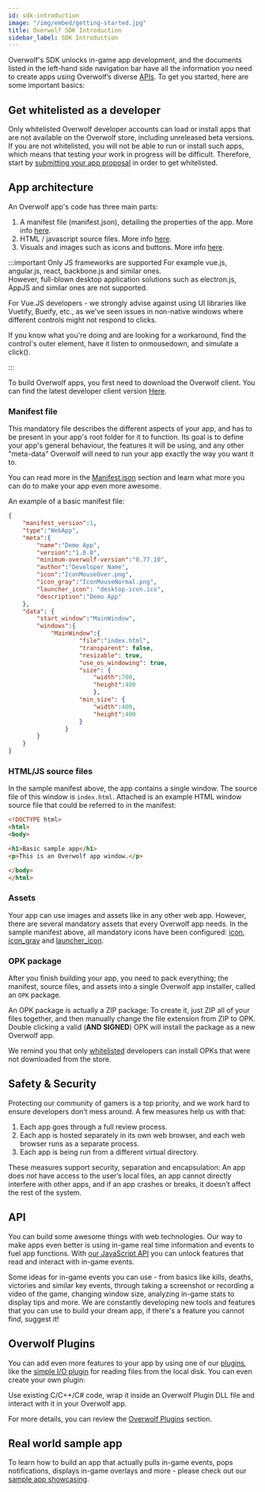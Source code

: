 ```yaml
---
id: sdk-introduction
image: "/img/embed/getting-started.jpg"
title: Overwolf SDK Introduction
sidebar_label: SDK Introduction
---
```


Overwolf's SDK unlocks in-game app development, and the documents listed in the left-hand side navigation bar have all the information you need to create apps using Overwolf’s diverse [APIs](/api). To get you started, here are some important basics:

## Get whitelisted as a developer

Only whitelisted Overwolf developer accounts can load or install apps that are not available on the Overwolf store, including unreleased beta versions. If you are not whitelisted, you will not be able to run or install such apps, which means that testing your work in progress will be difficult. Therefore, start by [submitting your app proposal](submit-app-proposal#legal) in order to get whitelisted.

## App architecture

An Overwolf app's code has three main parts:

1. A manifest file (manifest.json), detailing the properties of the app. More info [here](#manifest-file).
2. HTML / javascript source files. More info [here](#htmljs-source-files).
3. Visuals and images such as icons and buttons. More info [here](#assets).

:::important Only JS frameworks are supported
For example vue.js, angular.js, react, backbone.js and similar ones.  
However, full-blown desktop application solutions such as electron.js, AppJS and similar ones are not supported.  

For Vue.JS developers - we strongly advise against using UI libraries like Vuetify, Bueify, etc., as we've seen issues in non-native windows where different controls might not respond to clicks.  

If you know what you're doing and are looking for a workaround, find the control's outer element, have it listen to onmousedown, and simulate a click().

:::

To build Overwolf apps, you first need to download the Overwolf client.
You can find the latest developer client version [Here](https://download.overwolf.com/install/Download?Channel=developers).

### Manifest file

This mandatory file describes the different aspects of your app, and has to be present in your app's root folder for it to function.
Its goal is to define your app's general behaviour, the features it will be using, and any other "meta-data" Overwolf will need to run your app exactly the way you want it to.

You can read more in the [Manifest.json](/api/manifest) section and learn what more you can do to make your app even more awesome.

An example of a basic manifest file:

```json
{
	"manifest_version":1,
	"type":"WebApp",
	"meta":{
		"name":"Demo App",
		"version":"1.0.0",
		"minimum-overwolf-version":"0.77.10",
		"author":"Developer Name",
		"icon":"IconMouseOver.png",
        "icon_gray":"IconMouseNormal.png",
        "launcher_icon": "desktop-icon.ico",
		"description":"Demo App"
	},
	"data": {
		"start_window":"MainWindow",
		"windows":{
			"MainWindow":{
					"file":"index.html",
					"transparent": false,
					"resizable": true,
					"use_os_windowing": true,
					"size": {
						"width":700,
						"height":400
						},
					"min_size": {
						"width":400,
						"height":400
					}
				}
		}
	}
}
```


### HTML/JS source files

In the sample manifest above, the app contains a single window. The source file of this window is `index.html`. Attached is an example HTML  window source file that could be referred to in the manifest:

```html
<!DOCTYPE html>
<html>
<body>

<h1>Basic sample app</h1>
<p>This is an Overwolf app window.</p>

</body>
</html>
```

### Assets

Your app can use images and assets like in any other web app. However, there are several mandatory assets that every Overwolf app needs. In the sample manifest above, all mandatory icons have been configured: [icon](/api/manifest#meta-mouse-over), [icon_gray](/api/manifest#meta-gray_icon) and [launcher_icon](/api/manifest#meta-launcher_icon).

### OPK package

After you finish building your app, you need to pack everything; the manifest, source files, and assets into a single Overwolf app installer, called an `OPK` package.

An OPK package is actually a ZIP package: To create it, just ZIP all of your files together, and then manually change the file extension from ZIP to OPK. Double clicking a valid (**AND SIGNED**) OPK will install the package as a new Overwolf app.

We remind you that only [whitelisted](#whitelist-as-a-developer) developers can install OPKs that were not downloaded from the store.

## Safety & Security

Protecting our community of gamers is a top priority, and we work hard to ensure developers don’t mess around. A few measures help us with that:

1. Each app goes through a full review process.
2. Each app is hosted separately in its own web browser, and each web browser runs as a separate process.
3. Each app is being run from a different virtual directory.

These measures support security, separation and encapsulation: An app does not have access to the user’s local files, an app cannot directly interfere with other apps, and if an app crashes or breaks, it doesn’t affect the rest of the system.

## API

You can build some awesome things with web technologies. Our way to make apps even better is using in-game real time information and events to fuel app functions. With [our JavaScript API](/api) you can unlock features that read and interact with in-game events.

Some ideas for in-game events you can use - from basics like kills, deaths, victories and similar key events, through taking a screenshot or recording a video of the game, changing window size, analyzing in-game stats to display tips and more. We are constantly developing new tools and features that you can use to build your dream app, if there's a feature you cannot find, suggest it!

## Overwolf Plugins

You can add even more features to your app by using one of our [plugins](/topics/using-plugins/plugins-overview), like the [simple I/O plugin](/topics/using-plugins/simple-io-plugin) for reading files from the local disk. You can even create your own plugin: 

Use existing C/C++/C# code, wrap it inside an Overwolf Plugin DLL file and interact with it in your Overwolf app.

For more details, you can review the [Overwolf Plugins](/topics/using-plugins/plugins-overview) section.

## Real world sample app

To learn how to build an app that actually pulls in-game events, pops notifications, displays in-game overlays and more - please check out our [sample app showcasing](../basic-app/sample-app).

